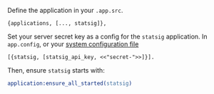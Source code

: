 Define the application in your `.app.src`.  

```
{applications, [..., statsig]},
```

Set your server secret key as a config for the `statsig` application. In `app.config`, or your [system configuration file](https://www.erlang.org/doc/design_principles/applications.html#configuring-an-application)

```
[{statsig, [statsig_api_key, <<"secret-">>]}].
```

Then, ensure `statsig` starts with:
```erlang
application:ensure_all_started(statsig)
```